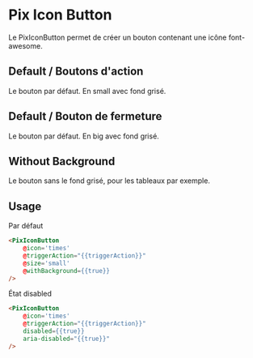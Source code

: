 
<Meta
  title='Basics/Icon button'
  component='PixIconButton'
  decorators={[centered]}
  argTypes={stories.argTypes}
/>

# Pix Icon Button

Le PixIconButton permet de créer un bouton contenant une icône font-awesome.

## Default / Boutons d'action

Le bouton par défaut. En small avec fond grisé.

<Canvas>
  <Story name="Default Small" story={stories.DefaultSmall} height={60} />
</Canvas>

## Default / Bouton de fermeture

Le bouton par défaut. En big avec fond grisé.

<Canvas>
  <Story name="Default Big" story={stories.DefaultBig} height={60} />
</Canvas>

## Without Background

Le bouton sans le fond grisé, pour les tableaux par exemple.

<Canvas>
  <Story name="Without Background" story={stories.withoutBackground} height={60} />
</Canvas>

## Usage

Par défaut
```html
<PixIconButton
    @icon='times'
    @triggerAction="{{triggerAction}}"
    @size='small'
    @withBackground={{true}}
/>
```

État disabled
```html
<PixIconButton
    @icon='times'
    @triggerAction="{{triggerAction}}"
    disabled={{true}}
    aria-disabled="{{true}}"
/>
```

<ArgsTable story="Default Small" />
